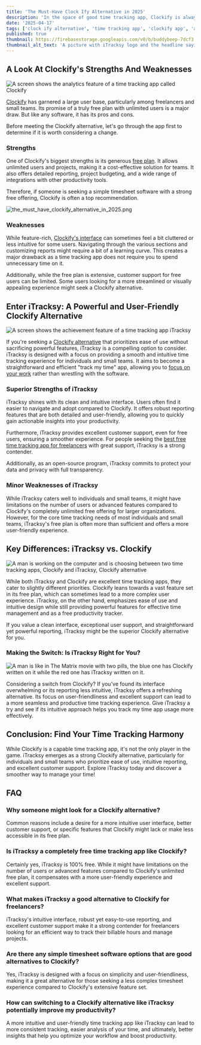 ```yaml
---
title: 'The Must-Have Clock Ify Alternative in 2025'
description: 'In the space of good time tracking app, Clockify is always on the list, unarguably. Yet, for some people, Clockify is not so ideal because of the reasons that will be discussed in this article, so it raises the search for a Clock ify alternative and a must-consider option will appear below as well.'
date: '2025-04-17'
tags: ['clock ify alternative', 'time tracking app', 'clockify app', 'apps for time management']
published: true
thumbnail: https://firebasestorage.googleapis.com/v0/b/buddybeep-7dcf3.appspot.com/o/uploads%2F01d9afbb-3a4b-4b07-82c1-817cd3ab6e6a.png?alt=media&token=7e9bdf54-1132-448a-aa89-c3b805ebcb45
thumbnail_alt_text: 'A picture with iTracksy logo and the headline saying "The Must-Have Clock Ify Alternative in 2025"'
---
```


## A Look At Clockify's Strengths And Weaknesses

![A screen shows the analytics feature of a time tracking app called Clockify](https://firebasestorage.googleapis.com/v0/b/buddybeep-7dcf3.appspot.com/o/uploads%2Febc1742d-411d-4bf4-9d66-07d7d58c403c.png?alt=media\&token=c8ea2fc6-7bd1-4e93-a43f-5664a1109f9f)



[Clockify](https://clockify.me/) has garnered a large user base, particularly among freelancers and small teams. Its promise of a truly free plan with unlimited users is a major draw. But like any software, it has its pros and cons.

Before meeting the Clockify alternative, let's go through the app first to determine if it is worth considering a change.

### **Strengths**

One of Clockify's biggest strengths is its generous [free plan](https://clockify.me/pricing). It allows unlimited users and projects, making it a cost-effective solution for teams. It also offers detailed reporting, project budgeting, and a wide range of integrations with other productivity tools.

Therefore, if someone is seeking a simple timesheet software with a strong free offering, Clockify is often a top recommendation.

![the_must_have_clockify_alternative_in_2025.png](https://firebasestorage.googleapis.com/v0/b/buddybeep-7dcf3.appspot.com/o/uploads%2F01d9afbb-3a4b-4b07-82c1-817cd3ab6e6a.png?alt=media\&token=7e9bdf54-1132-448a-aa89-c3b805ebcb45)

### **Weaknesses**

While feature-rich, [Clockify's interface](https://connecteam.com/reviews/clockify/) can sometimes feel a bit cluttered or less intuitive for some users. Navigating through the various sections and customizing reports might require a bit of a learning curve. This creates a major drawback as a time tracking app does not require you to spend unnecessary time on it.

Additionally, while the free plan is extensive, customer support for free users can be limited. Some users looking for a more streamlined or visually appealing experience might seek a Clockify alternative.

## Enter iTracksy: A Powerful and User-Friendly Clockify Alternative

![A screen shows the achievement feature of a time tracking app iTracksy](https://firebasestorage.googleapis.com/v0/b/buddybeep-7dcf3.appspot.com/o/uploads%2F7188b4bb-6266-4a59-8692-62a98254d693.png?alt=media\&token=18ffe23c-fd3d-4bae-95ae-276d90858e26)



If you're seeking a [Clockify alternative](https://www.itracksy.com/) that prioritizes ease of use without sacrificing powerful features, iTracksy is a compelling option to consider. iTracksy is designed with a focus on providing a smooth and intuitive time tracking experience for individuals and small teams. It aims to become a straightforward and efficient "track my time" app, allowing you to [focus on your work](https://www.itracksy.com/blog/top-5-reasons-why-need-time-tracking-app-on-computer) rather than wrestling with the software.

### **Superior Strengths of iTracksy**

iTracksy shines with its clean and intuitive interface. Users often find it easier to navigate and adopt compared to Clockify. It offers robust reporting features that are both detailed and user-friendly, allowing you to quickly gain actionable insights into your productivity.

Furthermore, iTracksy provides excellent customer support, even for free users, ensuring a smoother experience. For people seeking the [best free time tracking app for freelancers](https://www.itracksy.com/blog/the-essential-free-time-tracker-for-freelancers-in-2025) with great support, iTracksy is a strong contender.

Additionally, as an open-source program, iTracksy commits to protect your data and privacy with full transparency.

### **Minor Weaknesses of iTracksy**

While iTracksy caters well to individuals and small teams, it might have limitations on the number of users or advanced features compared to Clockify's completely unlimited free offering for larger organizations. However, for the core time tracking needs of most individuals and small teams, iTracksy's free plan is often more than sufficient and offers a more user-friendly experience.

## Key Differences: iTracksy vs. Clockify

![A man is working on the computer and is choosing between two time tracking apps, Clockify and iTracksy, Clockify alternative](https://firebasestorage.googleapis.com/v0/b/buddybeep-7dcf3.appspot.com/o/uploads%2Fab859357-4e4a-4c11-b115-d0db99b6e550.png?alt=media\&token=4bd1e352-a24a-4460-97b4-118632524954)



While both iTracksy and Clockify are excellent time tracking apps, they cater to slightly different priorities. Clockify leans towards a vast feature set in its free plan, which can sometimes lead to a more complex user experience. iTracksy, on the other hand, emphasizes ease of use and intuitive design while still providing powerful features for effective time management and as a free productivity tracker.

If you value a clean interface, exceptional user support, and straightforward yet powerful reporting, iTracksy might be the superior Clockify alternative for you.

### Making the Switch: Is iTracksy Right for You?

![A man is like in The Matrix movie with two pills, the blue one has Clockify written on it while the red one has iTracksy written on it.
](https://firebasestorage.googleapis.com/v0/b/buddybeep-7dcf3.appspot.com/o/uploads%2F39577fad-7cae-47fb-a023-385c6aa48275.jpeg?alt=media\&token=95f84065-8294-41ed-85b8-3f5fbeae28b4)


Considering a switch from Clockify? If you've found its interface overwhelming or its reporting less intuitive, iTracksy offers a refreshing alternative. Its focus on user-friendliness and excellent support can lead to a more seamless and productive time tracking experience. Give iTracksy a try and see if its intuitive approach helps you track my time app usage more effectively.

## Conclusion: Find Your Time Tracking Harmony

While Clockify is a capable time tracking app, it's not the only player in the game. iTracksy emerges as a strong Clockify alternative, particularly for individuals and small teams who prioritize ease of use, intuitive reporting, and excellent customer support. Explore iTracksy today and discover a smoother way to manage your time!

## FAQ

### **Why someone might look for a Clockify alternative?**

Common reasons include a desire for a more intuitive user interface, better customer support, or specific features that Clockify might lack or make less accessible in its free plan.

### **Is iTracksy a completely free time tracking app like Clockify?**

Certainly yes, iTracksy is 100% free. While it might have limitations on the number of users or advanced features compared to Clockify's unlimited free plan, it compensates with a more user-friendly experience and excellent support.

### **What makes iTracksy a good alternative to Clockify for freelancers?**

iTracksy's intuitive interface, robust yet easy-to-use reporting, and excellent customer support make it a strong contender for freelancers looking for an efficient way to track their billable hours and manage projects.

### **Are there any simple timesheet software options that are good alternatives to Clockify?**

Yes, iTracksy is designed with a focus on simplicity and user-friendliness, making it a great alternative for those seeking a less complex timesheet experience compared to Clockify's extensive feature set.

### **How can switching to a Clockify alternative like iTracksy potentially improve my productivity?**

A more intuitive and user-friendly time tracking app like iTracksy can lead to more consistent tracking, easier analysis of your time, and ultimately, better insights that help you optimize your workflow and boost productivity.
